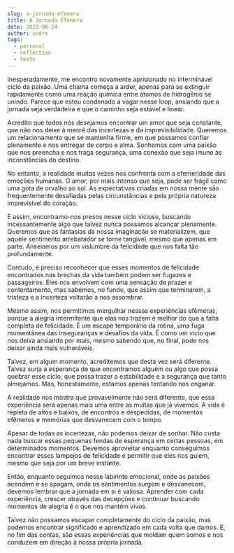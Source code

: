```yaml
---
slug: a-jornada-efemera
title: A Jornada Efêmera
date: 2023-06-24
author: andre
tags:
  - personal
  - reflection
  - texts
---
```


Inesperadamente, me encontro novamente aprisionado no interminável ciclo da paixão. Uma chama começa a arder, apenas para se extinguir rapidamente como uma reação química entre átomos de hidrogênio se unindo. Parece que estou condenado a vagar nesse loop, ansiando que a jornada seja verdadeira e que o caminho seja estável e linear.

Acredito que todos nós desejamos encontrar um amor que seja constante, que não nos deixe à mercê das incertezas e da imprevisibilidade. Queremos um relacionamento que se mantenha firme, em que possamos confiar plenamente e nos entregar de corpo e alma. Sonhamos com uma paixão que nos preencha e nos traga segurança, uma conexão que seja imune às inconstâncias do destino.

No entanto, a realidade muitas vezes nos confronta com a efemeridade das emoções humanas. O amor, por mais intenso que seja, pode ser frágil como uma gota de orvalho ao sol. As expectativas criadas em nossa mente são frequentemente desafiadas pelas circunstâncias e pela própria natureza imprevisível do coração.

E assim, encontramo-nos presos nesse ciclo vicioso, buscando incessantemente algo que talvez nunca possamos alcançar plenamente. Queremos que as fantasias da nossa imaginação se materializem, que aquele sentimento arrebatador se torne tangível, mesmo que apenas em parte. Anseiamos por um vislumbre da felicidade que nos falta tão profundamente.

Contudo, é preciso reconhecer que esses momentos de felicidade encontrados nas brechas da vida também podem ser fugazes e passageiros. Eles nos envolvem com uma sensação de prazer e contentamento, mas sabemos, no fundo, que assim que terminarem, a tristeza e a incerteza voltarão a nos assombrar.

Mesmo assim, nos permitimos mergulhar nessas experiências efêmeras, porque a alegria intermitente que elas nos trazem é melhor do que a falta completa de felicidade. É um escape temporário da rotina, uma fuga momentânea das inseguranças e desafios da vida. É como um vício que nos deixa ansiando por mais, mesmo sabendo que, no final, pode nos deixar ainda mais vulneráveis.

Talvez, em algum momento, acreditemos que desta vez será diferente. Talvez surja a esperança de que encontramos alguém ou algo que possa quebrar esse ciclo, que possa trazer a estabilidade e a segurança que tanto almejamos. Mas, honestamente, estamos apenas tentando nos enganar.

A realidade nos mostra que provavelmente não será diferente, que essa experiência será apenas mais uma entre as muitas que já vivemos. A vida é repleta de altos e baixos, de encontros e despedidas, de momentos efêmeros e memórias que desvanecem com o tempo.

Apesar de todas as incertezas, não podemos deixar de sonhar. Não custa nada buscar essas pequenas fendas de esperança em certas pessoas, em determinados momentos. Devemos aproveitar enquanto conseguimos encontrar esses lampejos de felicidade e permitir que eles nos guiem, mesmo que seja por um breve instante.

Então, enquanto seguimos nesse labirinto emocional, onde as paixões acendem e se apagam, onde os sentimentos surgem e desvanecem, devemos lembrar que a jornada em si é valiosa. Aprender com cada experiência, crescer através das decepções e continuar buscando momentos de alegria é o que nos mantém vivos.

Talvez não possamos escapar completamente do ciclo da paixão, mas podemos encontrar significado e aprendizado em cada volta que damos. E, no fim das contas, são essas experiências que moldam quem somos e nos conduzem em direção à nossa própria jornada.
